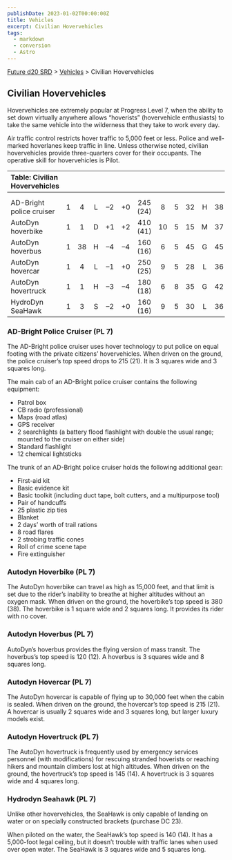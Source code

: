 ```yaml
---
publishDate: 2023-01-02T00:00:00Z
title: Vehicles
excerpt: Civilian Hovervehicles
tags:
  - markdown
  - conversion
  - Astro
---
```






[Future d20 SRD](/#futureD20) > [Vehicles](future-d20-srd-vehicles-index) > Civilian Hovervehicles




## Civilian Hovervehicles


Hovervehicles are extremely popular at Progress Level 7, when the ability to set down virtually anywhere allows “hoverists” (hovervehicle enthusiasts) to take the same vehicle into the wilderness that they take to work every day.


Air traffic control restricts hover traffic to 5,000 feet or less. Police and well-marked hoverlanes keep traffic in line. Unless otherwise noted, civilian hovervehicles provide three-quarters cover for their occupants. The operative skill for hovervehicles is Pilot.


| Table: Civilian Hovervehicles |  |  |  |  |  |  |  |  |  |  |  |  |
| :------------------------------- | :--: | :--: | :--: | :--: | :--: | :--: | :--: | :--: | :--: | :--: | :--: | --: |
|  |  |  |  |  |  |  |  |  |  |  |  |  |
|  |  |  |  |  |  |  |  |  |  |  |  |  |
| AD-Bright police cruiser | 1 | 4 | L | –2 | +0 | 245 (24) | 8 | 5 | 32 | H | 38 | Res (+2) |
| AutoDyn hoverbike | 1 | 1 | D | +1 | +2 | 410 (41) | 10 | 5 | 15 | M | 37 | Lic (+1) |
| AutoDyn hoverbus | 1 | 38 | H | –4 | –4 | 160 (16) | 6 | 5 | 45 | G | 45 | Lic (+1) |
| AutoDyn hovercar | 1 | 4 | L | –1 | +0 | 250 (25) | 9 | 5 | 28 | L | 36 | Lic (+1) |
| AutoDyn hovertruck | 1 | 1 | H | –3 | –4 | 180 (18) | 6 | 8 | 35 | G | 42 | Lic (+1) |
| HydroDyn SeaHawk | 1 | 3 | S | –2 | +0 | 160 (16) | 9 | 5 | 30 | L | 36 | Lic (+1) |



### AD-Bright Police Cruiser (PL 7)


The AD-Bright police cruiser uses hover technology to put police on equal footing with the private citizens’ hovervehicles. When driven on the ground, the police cruiser’s top speed drops to 215 (21). It is 3 squares wide and 3 squares long.


The main cab of an AD-Bright police cruiser contains the following equipment:


- Patrol box
- CB radio (professional)
- Maps (road atlas)
- GPS receiver
- 2 searchlights (a battery flood flashlight with double the usual range; mounted to the cruiser on either side)
- Standard flashlight
- 12 chemical lightsticks


The trunk of an AD-Bright police cruiser holds the following additional gear:


- First-aid kit
- Basic evidence kit
- Basic toolkit (including duct tape, bolt cutters, and a multipurpose tool)
- Pair of handcuffs
- 25 plastic zip ties
- Blanket
- 2 days’ worth of trail rations
- 8 road flares
- 2 strobing traffic cones
- Roll of crime scene tape
- Fire extinguisher


### Autodyn Hoverbike (PL 7)


The AutoDyn hoverbike can travel as high as 15,000 feet, and that limit is set due to the rider’s inability to breathe at higher altitudes without an oxygen mask. When driven on the ground, the hoverbike’s top speed is 380 (38). The hoverbike is 1 square wide and 2 squares long. It provides its rider with no cover.


### Autodyn Hoverbus (PL 7)


AutoDyn’s hoverbus provides the flying version of mass transit. The hoverbus’s top speed is 120 (12). A hoverbus is 3 squares wide and 8 squares long.


### Autodyn Hovercar (PL 7)


The AutoDyn hovercar is capable of flying up to 30,000 feet when the cabin is sealed. When driven on the ground, the hovercar’s top speed is 215 (21). A hovercar is usually 2 squares wide and 3 squares long, but larger luxury models exist.


### Autodyn Hovertruck (PL 7)


The AutoDyn hovertruck is frequently used by emergency services personnel (with modifications) for rescuing stranded hoverists or reaching hikers and mountain climbers lost at high altitudes. When driven on the ground, the hovertruck’s top speed is 145 (14). A hovertruck is 3 squares wide and 4 squares long.


### Hydrodyn Seahawk (PL 7)


Unlike other hovervehicles, the SeaHawk is only capable of landing on water or on specially constructed brackets (purchase DC 23).


When piloted on the water, the SeaHawk’s top speed is 140 (14). It has a 5,000-foot legal ceiling, but it doesn’t trouble with traffic lanes when used over open water. The SeaHawk is 3 squares wide and 5 squares long.



